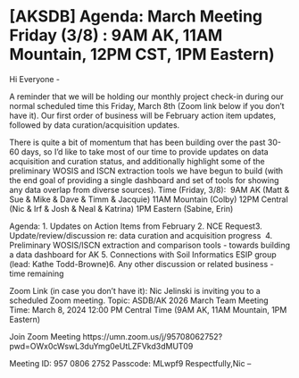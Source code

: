 # [AKSDB] Agenda: March Meeting Friday (3/8) : 9AM AK, 11AM Mountain, 12PM CST, 1PM Eastern)

Hi Everyone -

A reminder that we will be holding our monthly project check-in during our normal scheduled time this Friday, March 8th (Zoom link below if you don't have it). Our first order of business will be February action item updates, followed by data curation/acquisition updates. 

There is quite a bit of momentum that has been building over the past 30-60 days, so I'd like to take most of our time to provide updates on data acquisition and curation status, and additionally highlight some of the preliminary WOSIS and ISCN extraction tools we have begun to build (with the end goal of providing a single dashboard and set of tools for showing any data overlap from diverse sources).
Time (Friday, 3/8): 
9AM AK (Matt & Sue & Mike & Dave & Timm & Jacquie)
11AM Mountain (Colby)
12PM Central (Nic & Irf & Josh & Neal & Katrina)
1PM Eastern (Sabine, Erin)

Agenda:
1. Updates on Action Items from February
2. NCE Request3. Update/review/discussion re: data curation and acquisition progress 
4. Preliminary WOSIS/ISCN extraction and comparison tools - towards building a data dashboard for AK
5. Connections with Soil Informatics ESIP group (lead: Kathe Todd-Browne)6. Any other discussion or related business - time remaining

Zoom Link (in case you don't have it):
Nic Jelinski is inviting you to a scheduled Zoom meeting.
Topic: ASDB/AK 2026 March Team Meeting
Time: March 8, 2024 12:00 PM Central Time (9AM AK, 11AM Mountain, 1PM Eastern)

Join Zoom Meeting
https://umn.zoom.us/j/95708062752?pwd=OWx0cWswL3duYmg0eUtLZFVkd3dMUT09

Meeting ID: 957 0806 2752
Passcode: MLwpf9
Respectfully,Nic
--